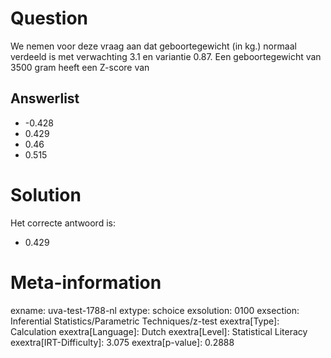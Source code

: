 Question
========

We nemen voor deze vraag aan dat geboortegewicht (in kg.) normaal
verdeeld is met verwachting 3.1 en variantie 0.87. Een geboortegewicht
van 3500 gram heeft een Z-score van

Answerlist
----------

* -0.428
* 0.429
* 0.46
* 0.515

Solution
========

Het correcte antwoord is: 

* 0.429

Meta-information
================
exname: uva-test-1788-nl
extype: schoice
exsolution: 0100
exsection: Inferential Statistics/Parametric Techniques/z-test
exextra[Type]: Calculation
exextra[Language]: Dutch
exextra[Level]: Statistical Literacy
exextra[IRT-Difficulty]: 3.075
exextra[p-value]: 0.2888
